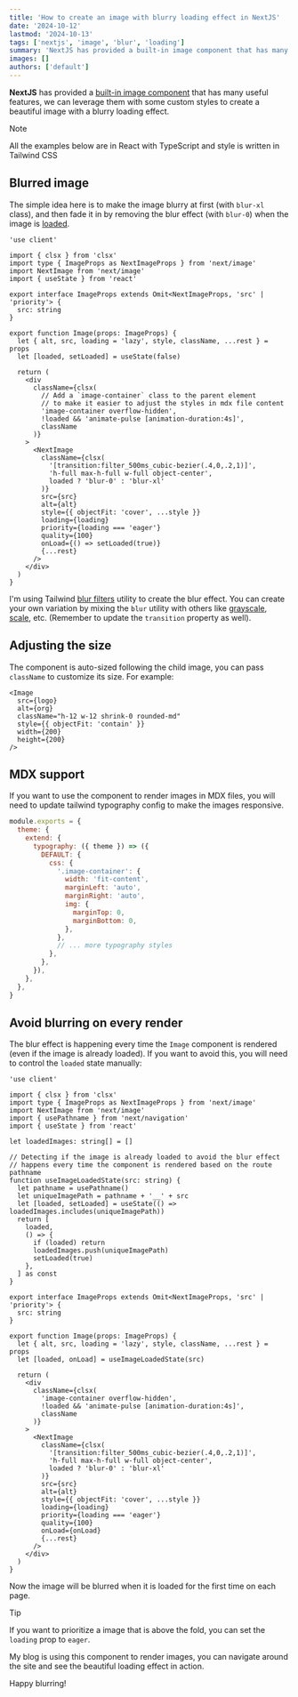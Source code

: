 ```yaml
---
title: 'How to create an image with blurry loading effect in NextJS'
date: '2024-10-12'
lastmod: '2024-10-13'
tags: ['nextjs', 'image', 'blur', 'loading']
summary: 'NextJS has provided a built-in image component that has many useful features, we can leverage them with some custom styles to create a beautiful image with a blurry loading effect.'
images: []
authors: ['default']
---
```


**NextJS** has provided a [built-in image component](https://nextjs.org/docs/app/api-reference/components/image)
that has many useful features, we can leverage them with some custom styles to create a beautiful image with a blurry loading effect.

> [!NOTE]
> All the examples below are in React with TypeScript and style is written in Tailwind CSS

## Blurred image

The simple idea here is to make the image blurry at first (with `blur-xl` class), and then fade it in by removing the blur effect (with `blur-0`) when the image is [loaded](https://nextjs.org/docs/app/api-reference/components/image#onload).

```tsx:image.tsx showLineNumbers
'use client'

import { clsx } from 'clsx'
import type { ImageProps as NextImageProps } from 'next/image'
import NextImage from 'next/image'
import { useState } from 'react'

export interface ImageProps extends Omit<NextImageProps, 'src' | 'priority'> {
  src: string
}

export function Image(props: ImageProps) {
  let { alt, src, loading = 'lazy', style, className, ...rest } = props
  let [loaded, setLoaded] = useState(false)

  return (
    <div
      className={clsx(
        // Add a `image-container` class to the parent element
        // to make it easier to adjust the styles in mdx file content
        'image-container overflow-hidden',
        !loaded && 'animate-pulse [animation-duration:4s]',
        className
      )}
    >
      <NextImage
        className={clsx(
          '[transition:filter_500ms_cubic-bezier(.4,0,.2,1)]',
          'h-full max-h-full w-full object-center',
          loaded ? 'blur-0' : 'blur-xl'
        )}
        src={src}
        alt={alt}
        style={{ objectFit: 'cover', ...style }}
        loading={loading}
        priority={loading === 'eager'}
        quality={100}
        onLoad={() => setLoaded(true)}
        {...rest}
      />
    </div>
  )
}
```

I'm using Tailwind [blur filters](https://tailwindcss.com/docs/blur) utility to create the blur effect.
You can create your own variation by mixing the `blur` utility with others like [grayscale](https://tailwindcss.com/docs/grayscale), [scale](https://tailwindcss.com/docs/scale), etc.
(Remember to update the `transition` property as well).

## Adjusting the size

The component is auto-sized following the child image, you can pass `className` to customize its size.
For example:

```tsx showLineNumbers
<Image
  src={logo}
  alt={org}
  className="h-12 w-12 shrink-0 rounded-md"
  style={{ objectFit: 'contain' }}
  width={200}
  height={200}
/>
```

## MDX support

If you want to use the component to render images in MDX files, you will need to update tailwind typography config
to make the images responsive.

```js:tailwind.config.js showLineNumbers
module.exports = {
  theme: {
    extend: {
      typography: ({ theme }) => ({
        DEFAULT: {
          css: {
            '.image-container': {
              width: 'fit-content',
              marginLeft: 'auto',
              marginRight: 'auto',
              img: {
                marginTop: 0,
                marginBottom: 0,
              },
            },
            // ... more typography styles
          },
        },
      }),
    },
  },
}
```

## Avoid blurring on every render

The blur effect is happening every time the `Image` component is rendered (even if the image is already loaded).
If you want to avoid this, you will need to control the `loaded` state manually:

```tsx:image.tsx {9-25,33} showLineNumbers
'use client'

import { clsx } from 'clsx'
import type { ImageProps as NextImageProps } from 'next/image'
import NextImage from 'next/image'
import { usePathname } from 'next/navigation'
import { useState } from 'react'

let loadedImages: string[] = []

// Detecting if the image is already loaded to avoid the blur effect
// happens every time the component is rendered based on the route pathname
function useImageLoadedState(src: string) {
  let pathname = usePathname()
  let uniqueImagePath = pathname + '__' + src
  let [loaded, setLoaded] = useState(() => loadedImages.includes(uniqueImagePath))
  return [
    loaded,
    () => {
      if (loaded) return
      loadedImages.push(uniqueImagePath)
      setLoaded(true)
    },
  ] as const
}

export interface ImageProps extends Omit<NextImageProps, 'src' | 'priority'> {
  src: string
}

export function Image(props: ImageProps) {
  let { alt, src, loading = 'lazy', style, className, ...rest } = props
  let [loaded, onLoad] = useImageLoadedState(src)

  return (
    <div
      className={clsx(
        'image-container overflow-hidden',
        !loaded && 'animate-pulse [animation-duration:4s]',
        className
      )}
    >
      <NextImage
        className={clsx(
          '[transition:filter_500ms_cubic-bezier(.4,0,.2,1)]',
          'h-full max-h-full w-full object-center',
          loaded ? 'blur-0' : 'blur-xl'
        )}
        src={src}
        alt={alt}
        style={{ objectFit: 'cover', ...style }}
        loading={loading}
        priority={loading === 'eager'}
        quality={100}
        onLoad={onLoad}
        {...rest}
      />
    </div>
  )
}
```

Now the image will be blurred when it is loaded for the first time on each page.

> [!TIP]
> If you want to prioritize a image that is above the fold, you can set the `loading` prop to `eager`.

My blog is using this component to render images, you can navigate around the site and see the beautiful loading effect in action.

Happy blurring! <Twemoji emoji="clinking-beer-mugs" />
